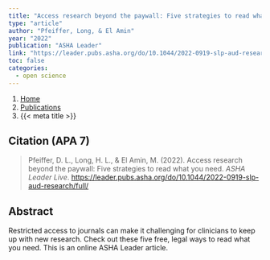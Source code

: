 ```yaml
---
title: "Access research beyond the paywall: Five strategies to read what you need"
type: "article"
author: "Pfeiffer, Long, & El Amin"
year: "2022"
publication: "ASHA Leader"
link: "https://leader.pubs.asha.org/do/10.1044/2022-0919-slp-aud-research/full/"
toc: false
categories:
  - open science
---
```


```{=html}
<nav aria-label="breadcrumb">
  <ol class="breadcrumb">
    <li class="breadcrumb-item"><a href="../../index.html">Home</a></li>
    <li class="breadcrumb-item"><a href="../../publications.html">Publications</a></li>
    <li class="breadcrumb-item active" aria-current="page">{{< meta title >}}</li>
  </ol>
</nav>
```

## Citation (APA 7)

> Pfeiffer, D. L., Long, H. L., & El Amin, M. (2022). Access research beyond the paywall: Five strategies to read what you need. *ASHA Leader Live*. <https://leader.pubs.asha.org/do/10.1044/2022-0919-slp-aud-research/full/>

## Abstract

Restricted access to journals can make it challenging for clinicians to keep up with new research. Check out these five free, legal ways to read what you need. This is an online ASHA Leader article.
